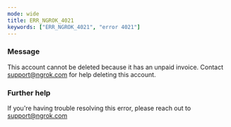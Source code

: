 ```yaml
---
mode: wide
title: ERR_NGROK_4021
keywords: ["ERR_NGROK_4021", "error 4021"]
---
```



### Message

This account cannot be deleted because it has an unpaid invoice. Contact support@ngrok.com for help deleting this account.

<ErrorDetails />

### Further help

If you're having trouble resolving this error, please reach out to [support@ngrok.com](mailto:support@ngrok.com?subject=Help%20with%20ERR_NGROK_4021)
